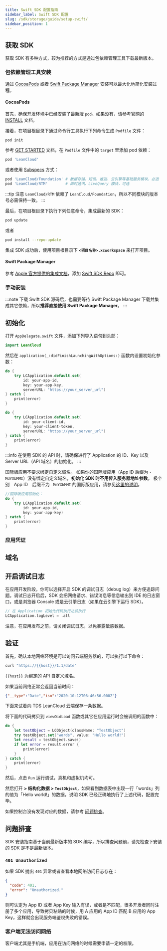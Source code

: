 ```yaml
---
title: Swift SDK 配置指南
sidebar_label: Swift SDK 配置
slug: /sdk/storage/guide/setup-swift/
sidebar_position: 1
---
```



## 获取 SDK

获取 SDK 有多种方式，较为推荐的方式是通过包依赖管理工具下载最新版本。

### 包依赖管理工具安装

通过 [CocoaPods](https://cocoapods.org) 或者 [Swift Package Manager](https://developer.apple.com/documentation/swift_packages) 安装可以最大化地简化安装过程。

#### CocoaPods

首先，确保开发环境中已经安装了最新版 `pod`。如果没有，请参考官网的 [INSTALL](https://cocoapods.org) 文档。

接着，在项目根目录下通过命令行工具执行下列命令生成 `Podfile` 文件：

```sh
pod init
```

参考 [GET STARTED](https://cocoapods.org) 文档，在 `Podfile` 文件中的 `target` 里添加 pod 依赖：

```ruby
pod 'LeanCloud'
```

或者使用 [Subspecs](https://guides.cocoapods.org/syntax/podspec.html#subspec) 方式：

```ruby
pod 'LeanCloud/Foundation' # 数据存储、短信、推送、云引擎等基础服务模块，必选
pod 'LeanCloud/RTM'        # 即时通讯、LiveQuery 模块，可选
```

:::tip 注意
`LeanCloud/RTM` 依赖了 `LeanCloud/Foundation`，所以不同模块的版本号必需保持一致。
:::

最后，在项目根目录下执行下列任意命令，集成最新的 SDK：

```sh
pod update
```

或者

```sh
pod install --repo-update
```

集成 SDK 成功后，使用项目根目录下 **`<项目名称>.xcworkspace`** 来打开项目。

#### Swift Package Manager

参考 [Apple 官方提供的集成文档](https://developer.apple.com/documentation/xcode/adding_package_dependencies_to_your_app)，添加 [Swift SDK Repo](https://github.com/leancloud/swift-sdk) 即可。

### 手动安装

:::note
下载 Swift SDK 源码后，也需要等待 Swift Package Manager 下载并集成其它依赖，所以**推荐直接使用 Swift Package Manager**。
:::

## 初始化

打开 `AppDelegate.swift` 文件，添加下列导入语句到头部：

```swift
import LeanCloud
```

然后在 `application(_:didFinishLaunchingWithOptions:)` 函数内设置初始化参数：

<Conditional brand="leancloud">

```swift
do {
    try LCApplication.default.set(
        id: your-app-id,
        key: your-app-key,
        serverURL: "https://your_server_url")
} catch {
    print(error)
}
```

</Conditional>

<Conditional brand="tds">

```swift
do {
    try LCApplication.default.set(
        id: your-client-id,
        key: your-client-token,
        serverURL: "https://your_server_url")
} catch {
    print(error)
}
```

</Conditional>

:::info
在使用 SDK 的 API 时，请确保进行了 Application 的 ID、Key 以及 Server URL（API 域名）的初始化。
:::

<Conditional brand="leancloud">

国际版应用不要求绑定自定义域名。
如果你的国际版应用（App ID 后缀为 `-MdYXbMMI`）没有绑定自定义域名，**初始化 SDK 时不用传入服务器地址参数**。
极个别　App ID　后缀不为 `-MdYXbMMI` 的国际版应用，请参见[这里的说明](/sdk/domain/guide/#app-id-后缀不为--mdyxbmmi-的国际版应用如何初始化-sdk)。

```swift
//国际版应用初始化：
do {
    try LCApplication.default.set(
        id: your-app-id,
        key: your-app-key)
} catch {
    print(error)
}
```

</Conditional>

### 应用凭证

<AppConfig />

## 域名

<DomainBinding />

## 开启调试日志

在应用开发阶段，你可以选择开启 SDK 的调试日志（debug log）来方便追踪问题。调试日志开启后，SDK 会把网络请求、错误消息等信息输出到 IDE 的日志窗口，或是浏览器 Console 或是云引擎日志（如果在云引擎下运行 SDK）。

```swift
// 在 Application 初始化代码执行之前执行
LCApplication.logLevel = .all
```

注意，在应用发布之前，请关闭调试日志，以免暴露敏感数据。

## 验证

首先，确认本地网络环境是可以访问云端服务器的，可以执行以下命令：

```sh
curl "https://{{host}}/1.1/date"
```

`{{host}}` 为绑定的 API 自定义域名。

如果当前网络正常会返回当前时间：

```json
{"__type":"Date","iso":"2020-10-12T06:46:56.000Z"}
```

<p>下面来试着向 <Conditional brand="tds">TDS </Conditional><Conditional brand="leancloud">LeanCloud</Conditional> 云端保存一条数据。</p>

将下面的代码拷贝到 `viewDidLoad` 函数或其它在应用运行时会被调用的函数中：

```swift
do {
    let testObject = LCObject(className: "TestObject")
    try testObject.set("words", value: "Hello world!")
    let result = testObject.save()
    if let error = result.error {
        print(error)
    }
} catch {
    print(error)
}
```

然后，点击 `Run` 运行调试，真机和虚拟机均可。

然后打开 **<Path to="storage" /> > 结构化数据 > `TestObject`**，如果看到数据表中出现一行「words」列的值为「Hello world!」的数据，说明 SDK 已经正确地执行了上述代码，配置完毕。

如果控制台没有发现对应的数据，请参考 [问题排查](#问题排查)。

## 问题排查

SDK 安装指南基于当前最新版本的 SDK 编写，所以排查问题前，请先检查下安装的 SDK 是不是最新版本。

### `401 Unauthorized`

如果 SDK 抛出 `401` 异常或者查看本地网络访问日志存在：

```json
{
  "code": 401,
  "error": "Unauthorized."
}
```

则可认定为 App ID 或者 App Key 输入有误，或者是不匹配，很多开发者同时注册了多个应用，导致拷贝粘贴的时候，用 A 应用的 App ID 匹配 B 应用的 App Key，这样就会出现服务端鉴权失败的错误。

### 客户端无法访问网络

客户端尤其是手机端，应用在访问网络的时候需要申请一定的权限。
